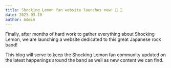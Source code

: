 ```yaml
---
title: Shocking Lemon fan website launches now! 🍋 🎉
date: 2023-03-10
author: Admin
---
```


Finally, after months of hard work to gather everything about Shocking Lemon, we are launching a website dedicated to this great Japanese rock band!

This blog will serve to keep the Shocking Lemon fan community updated on the latest happenings around the band as well as new content we can find.
